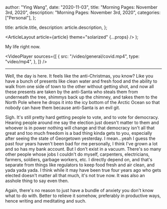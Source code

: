 
  author: "Ying Wang",
  date: "2020-11-03",
  title: "Morning Pages: November 3rd, 2020",
  description: "Morning Pages: November 3rd, 2020",
  categories: ["Personal"],
};

  title: article.title,
  description: article.description,
};

  <ArticleLayout article={article} theme="solarized" {...props} />
);

My life right now.

<VideoPlayer
  sources={[
    {
      src: "/video/general/covid.mp4",
      type: "video/mp4",
    },
  ]}
/>

---

Well, the day is here. It feels like the anti-Christmas, you know? Like you have
a bunch of presents like clean water and fresh food and the ability to walk from
one side of town to the other without getting shot, and now all these presents
are taken by the anti-Santa who steals them from underneath the tree, shimmys
back up the chimney, and takes them to the North Pole where he drops it into the
icy bottom of the Arctic Ocean so that nobody can have them because anti-Santa
is an evil git.

Sigh. It's still pretty hard getting people to vote, and to vote for democracy.
Hearing people around me say the election just doesn't matter to them and
whoever is in power nothing will change and that democracy isn't all that great
and too much freedom is a bad thing kinda gets to you, especially after seeing
the state of Georgetown yesterday. I mean...yeah I guess the past four years
haven't been bad for me personally, I think I've grown a lot and so has my bank
account. But I don't exist in a vacuum. There's so many other people whose jobs
I couldn't do myself, carpenters, electricians, farmers, soldiers, garbage
workers, etc. I directly depend on, and that's separate from things like
regulators to keep food fresh and air clean, and yada yada yada. I think while
it may have been true four years ago who gets elected doesn't matter all that
much, it's not true now. It was also an asshole thing to say even then.

Again, there's no reason to just have a bundle of anxiety you don't know what to
do with. Better to relieve it somehow, preferably in productive ways, hence
writing and meditating and such.
